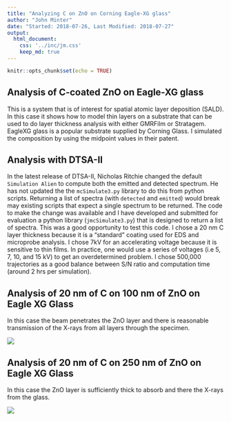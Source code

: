```yaml
---
title: "Analyzing C on ZnO on Corning Eagle-XG glass"
author: "John Minter"
date: "Started: 2018-07-26, Last Modified: 2018-07-27"
output:
  html_document:
    css: '../inc/jm.css'
    keep_md: true
---
```


```r
knitr::opts_chunk$set(echo = TRUE)
```

## Analysis of C-coated ZnO on Eagle-XG glass

This is a system that is of interest for spatial atomic layer deposition
(SALD).  In this case it shows how to model thin layers on a substrate
that can be used to do layer thickness analysis with either GMRFilm or
Stratagem. EagleXG glass is a popular substrate supplied by Corning Glass.
I simulated the composition by using the midpoint values in their
patent.

## Analysis with DTSA-II

In the latest release of DTSA-II, Nicholas Ritchie changed the default
`Simulation Alien` to compute both the emitted and detected spectrum.
He has not updated the the `mcSimulate3.py` library to do this from
python scripts. Returning a list of spectra (with `detected` and `emitted`)
would break may existing scripts that expect a single spectrum to be returned.
The code to make the change was available and I have developed and submitted
for evaluation a python library (`jmcSimulate3.py`) that is designed to 
return a list of spectra. This was a good opportunity to test this code.
I chose a 20 nm C layer thickness because it is a "standard" coating used
for EDS and microprobe analysis. I chose 7kV for an accelerating voltage because
it is sensitive to thin films. In practice, one would use a series of voltages
(i.e 5, 7, 10, and 15 kV) to get an overdetermined problem. I chose 500,000
trajectories as a good balance between S/N ratio and computation time
(around 2 hrs per simulation).

## Analysis of 20 nm of C on 100 nm of ZnO on Eagle XG Glass

In this case the beam penetrates the ZnO layer and there is reasonable
transmission of the X-rays from all layers through the specimen.

![](./dtsa2/spc/20nm-C-100nm-ZnO-on-EagleXG-7kV-500K-traj.png)

## Analysis of 20 nm of C on 250 nm of ZnO on Eagle XG Glass

In this case the ZnO layer is sufficiently thick to absorb
and there the X-rays from the glass.

![](./dtsa2/spc/20nm-C-250nm-ZnO-on-EagleXG-7kV-500K-traj.png)





